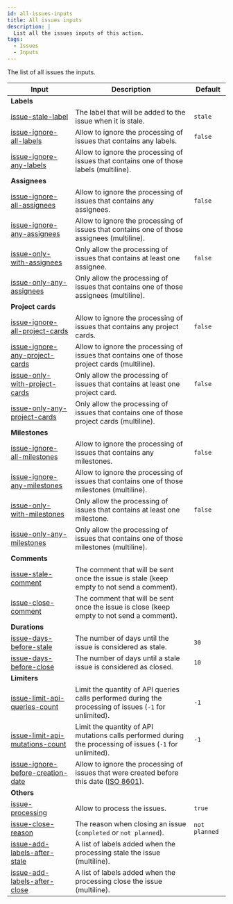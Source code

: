 ```yaml
---
id: all-issues-inputs
title: All issues inputs
description: |
  List all the issues inputs of this action.
tags:
  - Issues
  - Inputs
---
```


The list of all issues the inputs.

| Input                                                                        | Description                                                                                                                                     | Default       |
| ---------------------------------------------------------------------------- | ----------------------------------------------------------------------------------------------------------------------------------------------- | ------------- |
| **Labels**                                                                   |                                                                                                                                                 |               |
| [issue-stale-label](issue-stale-label-input)                                 | The label that will be added to the issue when it is stale.                                                                                     | `stale`       |
| [issue-ignore-all-labels](issue-ignore-all-labels-input)                     | Allow to ignore the processing of issues that contains any labels.                                                                              | `false`       |
| [issue-ignore-any-labels](issue-ignore-any-labels-input)                     | Allow to ignore the processing of issues that contains one of those labels (multiline).                                                         |               |
| **Assignees**                                                                |                                                                                                                                                 |               |
| [issue-ignore-all-assignees](issue-ignore-all-assignees-input)               | Allow to ignore the processing of issues that contains any assignees.                                                                           | `false`       |
| [issue-ignore-any-assignees](issue-ignore-any-assignees-input)               | Allow to ignore the processing of issues that contains one of those assignees (multiline).                                                      |               |
| [issue-only-with-assignees](issue-only-with-assignees-input)                 | Only allow the processing of issues that contains at least one assignee.                                                                        | `false`       |
| [issue-only-any-assignees](issue-only-any-assignees-input)                   | Only allow the processing of issues that contains one of those assignees (multiline).                                                           |               |
| **Project cards**                                                            |                                                                                                                                                 |               |
| [issue-ignore-all-project-cards](issue-ignore-all-project-cards-input)       | Allow to ignore the processing of issues that contains any project cards.                                                                       | `false`       |
| [issue-ignore-any-project-cards](issue-ignore-any-project-cards-input)       | Allow to ignore the processing of issues that contains one of those project cards (multiline).                                                  |               |
| [issue-only-with-project-cards](issue-only-with-project-cards-input)         | Only allow the processing of issues that contains at least one project card.                                                                    | `false`       |
| [issue-only-any-project-cards](issue-only-any-project-cards-input)           | Only allow the processing of issues that contains one of those project cards (multiline).                                                       |               |
| **Milestones**                                                               |                                                                                                                                                 |               |
| [issue-ignore-all-milestones](issue-ignore-all-milestones-input)             | Allow to ignore the processing of issues that contains any milestones.                                                                          | `false`       |
| [issue-ignore-any-milestones](issue-ignore-any-milestones-input)             | Allow to ignore the processing of issues that contains one of those milestones (multiline).                                                     |               |
| [issue-only-with-milestones](issue-only-with-milestones-input)               | Only allow the processing of issues that contains at least one milestone.                                                                       | `false`       |
| [issue-only-any-milestones](issue-only-any-milestones-input)                 | Only allow the processing of issues that contains one of those milestones (multiline).                                                          |               |
| **Comments**                                                                 |                                                                                                                                                 |               |
| [issue-stale-comment](issue-stale-comment-input)                             | The comment that will be sent once the issue is stale (keep empty to not send a comment).                                                       |               |
| [issue-close-comment](issue-close-comment-input)                             | The comment that will be sent once the issue is close (keep empty to not send a comment).                                                       |               |
| **Durations**                                                                |                                                                                                                                                 |               |
| [issue-days-before-stale](issue-days-before-stale-input)                     | The number of days until the issue is considered as stale.                                                                                      | `30`          |
| [issue-days-before-close](issue-days-before-close-input)                     | The number of days until a stale issue is considered as closed.                                                                                 | `10`          |
| **Limiters**                                                                 |                                                                                                                                                 |               |
| [issue-limit-api-queries-count](issue-limit-api-queries-count-input)         | Limit the quantity of API queries calls performed during the processing of issues (`-1` for unlimited).                                         | `-1`          |
| [issue-limit-api-mutations-count](issue-limit-api-mutations-count-input)     | Limit the quantity of API mutations calls performed during the processing of issues (`-1` for unlimited).                                       | `-1`          |
| [issue-ignore-before-creation-date](issue-ignore-before-creation-date-input) | Allow to ignore the processing of issues that were created before this date ([ISO 8601](https://moment.github.io/luxon/#/parsing?id=iso-8601)). |               |
| **Others**                                                                   |                                                                                                                                                 |               |
| [issue-processing](issue-processing-input)                                   | Allow to process the issues.                                                                                                                    | `true`        |
| [issue-close-reason](issue-close-reason-input)                               | The reason when closing an issue (`completed` or `not planned`).                                                                                | `not planned` |
| [issue-add-labels-after-stale](issue-add-labels-after-stale-input)           | A list of labels added when the processing stale the issue (multiline).                                                                         |               |
| [issue-add-labels-after-close](issue-add-labels-after-close-input)           | A list of labels added when the processing close the issue (multiline).                                                                         |               |
